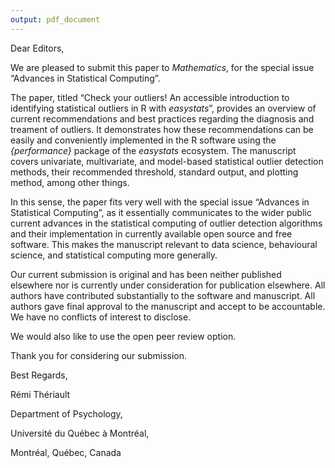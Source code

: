 ```yaml
---
output: pdf_document
---
```


Dear Editors,

We are pleased to submit this paper to *Mathematics*, for the special issue "Advances in Statistical Computing".

The paper, titled "Check your outliers! An accessible introduction to identifying statistical outliers in R with *easystats*", provides an overview of current recommendations and best practices regarding the diagnosis and treament of outliers. It demonstrates how these recommendations can be easily and conveniently implemented in the R software using the *{performance}* package of the *easystats* ecosystem. The manuscript covers univariate, multivariate, and model-based statistical outlier detection methods, their recommended threshold, standard output, and plotting method, among other things.

In this sense, the paper fits very well with the special issue "Advances in Statistical Computing", as it essentially communicates to the wider public current advances in the statistical computing of outlier detection algorithms and their implementation in currently available open source and free software. This makes the manuscript relevant to data science, behavioural science, and statistical computing more generally.

Our current submission is original and has been neither published elsewhere nor is currently under consideration for publication elsewhere. All authors have contributed substantially to the software and manuscript. All authors gave final approval to the manuscript and accept to be accountable. We have no conflicts of interest to disclose.

We would also like to use the open peer review option.

Thank you for considering our submission.

Best Regards,

Rémi Thériault

Department of Psychology,

Université du Québec à Montréal,

Montréal, Québec, Canada
